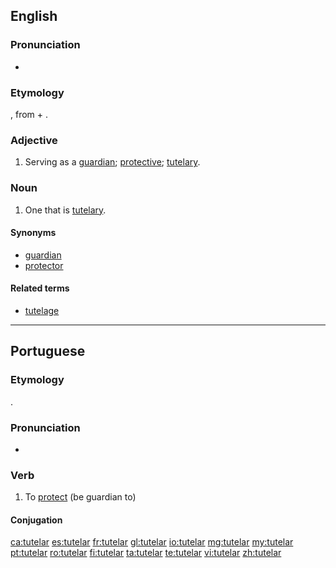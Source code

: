 ==English==

===Pronunciation===
* {{IPA|/tjuːdələr/|tuːdələr/}}

===Etymology===
{{etyl|la|en}} {{term|tutelaris|lang=la}}, from {{term|tutela}} + {{term|-aris}}.

===Adjective===
{{en-adj}}

# Serving as a [[guardian]]; [[protective]]; [[tutelary]].

===Noun===
{{en-noun}}

# One that is [[tutelary]].

====Synonyms====
* [[guardian]]
* [[protector]]

====Related terms====
* [[tutelage]]
----
==Portuguese==

===Etymology===
{{suffix|tutela|ar||lang=pt}}.

===Pronunciation===
* {{a|PT}} {{IPA|/tutɨˈlaɾ/|lang=pt}}

===Verb===
{{pt-verb|tutel|ar}}

# To [[protect]] (be guardian to)

====Conjugation====
{{pt-conj|tutel|ar}}

[[ca:tutelar]]
[[es:tutelar]]
[[fr:tutelar]]
[[gl:tutelar]]
[[io:tutelar]]
[[mg:tutelar]]
[[my:tutelar]]
[[pt:tutelar]]
[[ro:tutelar]]
[[fi:tutelar]]
[[ta:tutelar]]
[[te:tutelar]]
[[vi:tutelar]]
[[zh:tutelar]]